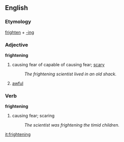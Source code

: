 == English ==
=== Etymology ===
[[frighten]] + [[-ing]]

=== Adjective ===
'''frightening'''
#causing fear of capable of causing fear; [[scary]]
#:''The frightening scientist lived in an old shack.''
#[[awful]]

=== Verb ===
'''frightening'''
#causing fear; scaring
#:''The scientist was frightening the timid children.''

[[it:frightening]]